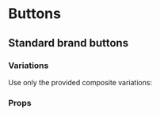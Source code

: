 
<Meta title="Buttons" component={Button} />

# Buttons
## Standard brand buttons

<Preview withToolbar>
  <Story name="standard">
    <PrimaryButtonC text="Join now!"/>
  </Story>
</Preview>

### Variations
Use only the provided composite variations:
<Preview withToolbar>
    <Story name="variations">
        <div>
            <PrimaryButtonC text="Primary Button"/>
            <SecondaryButtonC text="Secondary Button"/>
            <RedButtonC text="Red Button"/>
            <BlueButtonC text="Blue Button"/>
        </div>
    </Story>
</Preview>

### Props
<Props of={Button} />
